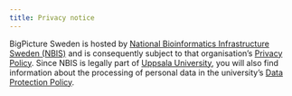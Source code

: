 ```yaml
---
title: Privacy notice
---
```


BigPicture Sweden is hosted by [National Bioinformatics Infrastructure Sweden (NBIS)](https://nbis.se) and is consequently subject to that organisation's [Privacy Policy](https://nbis.se/about/steering/privacy). Since NBIS is legally part of [Uppsala University](http://uu.se/en), you will also find information about the processing of personal data in the university's [Data Protection Policy](https://www.uu.se/en/about-uu/data-protection-policy/).

